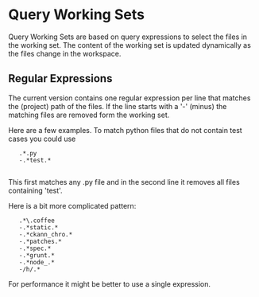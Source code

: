 
= Query Working Sets =

Query Working Sets are based on query expressions to select the files in the working set. 
The content of the working set is updated dynamically as the files change in the workspace.


== Regular Expressions ==

The current version contains one regular expression per line that matches the (project) path of the files. 
If the line starts with a '-' (minus) the matching files are removed form the working set.

Here are a few examples. To match python files that do not contain test cases you could use

    .*.py
    -.*test.*
	
This first matches any .py file and in the second line it removes all files containing 'test'.

Here is a bit more complicated pattern:

    .*\.coffee
    -.*static.*
    -.*ckann_chro.*
    -.*patches.*
    -.*spec.*
    -.*grunt.*
    -.*node_.*
    -/h/.*
 
For performance it might be better to use a single expression.
 